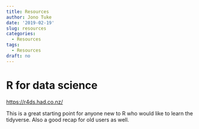 ```yaml
---
title: Resources
author: Jono Tuke
date: '2019-02-19'
slug: resources
categories:
  - Resources
tags:
  - Resources
draft: no
---
```


# R for data science

<https://r4ds.had.co.nz/>

This is a great starting point for anyone new to R who would like to learn the tidyverse. Also a good recap for old users as well. 

